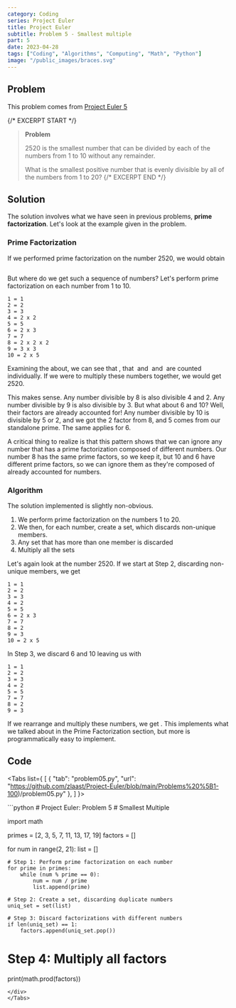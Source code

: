 ```yaml
---
category: Coding
series: Project Euler
title: Project Euler
subtitle: Problem 5 - Smallest multiple
part: 5
date: 2023-04-28
tags: ["Coding", "Algorithms", "Computing", "Math", "Python"]
image: "/public_images/braces.svg"
---
```


## Problem

This problem comes from [Project Euler 5](https://projecteuler.net/problem=5)

{/* EXCERPT START */}
> **Problem**
>
> 2520 is the smallest number that can be divided by each of the numbers from 1 to 10 without any remainder.
>
> What is the smallest positive number that is evenly divisible by all of the numbers from 1 to 20?
{/* EXCERPT END */}

## Solution

The solution involves what we have seen in previous problems, **prime factorization**. Let's look at the example given in the problem.

### Prime Factorization

If we performed prime factorization on the number 2520, we would obtain

<Math inline="false" equation="2520 = 2 \times 2 \times 2 \times 3 \times 3 \times 5 \times 7" />

But where do we get such a sequence of numbers? Let's perform prime factorization on each number from 1 to 10.

```
1 = 1
2 = 2
3 = 3
4 = 2 x 2
5 = 5
6 = 2 x 3
7 = 7
8 = 2 x 2 x 2
9 = 3 x 3
10 = 2 x 5
```

Examining the about, we can see that <Math equation="8 = 2 \times 2 \times 2" />, that <Math equation="9 = 3 \times 3" /> and <Math equation="5" /> and <Math equation="7" /> are counted individually. If we were to multiply these numbers together, we would get 2520.

This makes sense. Any number divisible by 8 is also divisible 4 and 2. Any number divisible by 9 is also divisible by 3. But what about 6 and 10? Well, their factors are already accounted for! Any number divisible by 10 is divisible by 5 or 2, and we got the 2 factor from 8, and 5 comes from our standalone prime. The same applies for 6.

A critical thing to realize is that this pattern shows that we can ignore any number that has a prime factorization composed of different numbers. Our number 8 has the same prime factors, so we keep it, but 10 and 6 have different prime factors, so we can ignore them as they're composed of already accounted for numbers.

### Algorithm

The solution implemented is slightly non-obvious.

1. We perform prime factorization on the numbers 1 to 20.
2. We then, for each number, create a set, which discards non-unique members.
3. Any set that has more than one member is discarded
4. Multiply all the sets

Let's again look at the number 2520. If we start at Step 2, discarding non-unique members, we get

```
1 = 1
2 = 2
3 = 3
4 = 2
5 = 5
6 = 2 x 3
7 = 7
8 = 2
9 = 3
10 = 2 x 5
```

In Step 3, we discard 6 and 10 leaving us with

```
1 = 1
2 = 2
3 = 3
4 = 2
5 = 5
7 = 7
8 = 2
9 = 3
```

If we rearrange and multiply these numbers, we get <Math equation="2520 = 2 \times 2 \times 2 \times 3 \times 3 \times 5 \times 7" />. This implements what we talked about in the Prime Factorization section, but more is programmatically easy to implement.

## Code

<Tabs list={
    [
        {
            "tab": "problem05.py",
            "url": "https://github.com/zlaast/Project-Euler/blob/main/Problems%20%5B1-100)/problem05.py"
        },
    ]
}>
<div class="tab-content" id="problem05.py">
```python
# Project Euler: Problem 5
# Smallest Multiple

import math

primes = [2, 3, 5, 7, 11, 13, 17, 19]
factors = []

for num in range(2, 21):
    list = []

    # Step 1: Perform prime factorization on each number
    for prime in primes:
        while (num % prime == 0):
            num = num / prime
            list.append(prime)

    # Step 2: Create a set, discarding duplicate numbers
    uniq_set = set(list)

    # Step 3: Discard factorizations with different numbers
    if len(uniq_set) == 1:
        factors.append(uniq_set.pop())

# Step 4: Multiply all factors
print(math.prod(factors))
```
</div>
</Tabs>
